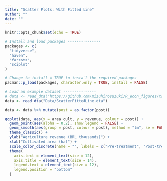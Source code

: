 ```yaml
---
title: "Scatter Plots: With Fitted Line"
author: ""
date: ""
---
```


```r
knitr::opts_chunk$set(echo = TRUE)
```

```r
# Install and load packages ---------------
packages <- c(
  "tidyverse",
  "haven",
  "forcats",
  "sciplot"
)

# Change to install = TRUE to install the required packages
pacman::p_load(packages, character.only = TRUE, install = FALSE)

# Load an example dataset ---------------
# data <- read_dta("https://github.com/mizuhirosuzuki/R_econ_figures/tree/master/Library/Data/ScatterFittedLine.dta")
data <- read_dta("Data/ScatterFittedLine.dta")

data <- data %>% mutate(post = as.factor(post))

ggplot(data, aes(x = area_cult, y = revenue, colour = post)) +
  geom_point(aes(alpha = 0.2), show.legend = FALSE) +
  geom_smooth(aes(group = post, colour = post), method = "lm", se = FALSE) +
  theme_classic() +
  ylab("Agriculture revenue (BRL thousands)") +
  xlab("Cultivated area (ha)") +
  scale_color_discrete(name = "", labels = c("Pre-treatment", "Post-treatment")) +
  theme(
    axis.text = element_text(size = 12),
    axis.title = element_text(size = 14),
    legend.text = element_text(size = 12),
    legend.position = "bottom"
  )

```
